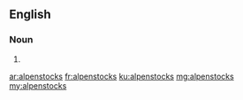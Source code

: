 ==English==

===Noun===
{{head|en|plural}}

# {{plural of|alpenstock|lang=en}}

[[ar:alpenstocks]]
[[fr:alpenstocks]]
[[ku:alpenstocks]]
[[mg:alpenstocks]]
[[my:alpenstocks]]